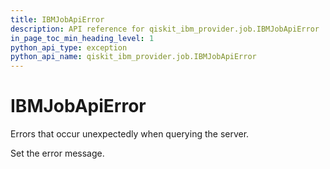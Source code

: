 ```yaml
---
title: IBMJobApiError
description: API reference for qiskit_ibm_provider.job.IBMJobApiError
in_page_toc_min_heading_level: 1
python_api_type: exception
python_api_name: qiskit_ibm_provider.job.IBMJobApiError
---
```


# IBMJobApiError

<Class id="qiskit_ibm_provider.job.IBMJobApiError" isDedicatedPage={true} github="https://github.com/Qiskit/qiskit-ibm-provider/tree/stable/0.10/qiskit_ibm_provider/job/exceptions.py#L26-L29" signature="IBMJobApiError(*message)">
  Errors that occur unexpectedly when querying the server.

  Set the error message.
</Class>

